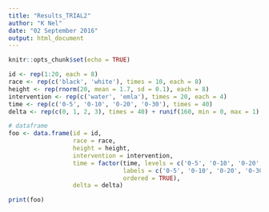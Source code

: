 ```yaml
---
title: "Results_TRIAL2"
author: "K Nel"
date: "02 September 2016"
output: html_document
---
```


```r
knitr::opts_chunk$set(echo = TRUE)

id <- rep(1:20, each = 8)
race <- rep(c('black', 'white'), times = 10, each = 8)
height <- rep(rnorm(20, mean = 1.7, sd = 0.1), each = 8)
intervention <- rep(c('water', 'emla'), times = 20, each = 4)
time <- rep(c('0-5', '0-10', '0-20', '0-30'), times = 40)
delta <- rep(c(0, 1, 2, 3), times = 40) + runif(160, min = 0, max = 1)

# dataframe
foo <- data.frame(id = id,
                  race = race,
                  height = height,
                  intervention = intervention,
                  time = factor(time, levels = c('0-5', '0-10', '0-20', '0-30'),
                                labels = c('0-5', '0-10', '0-20', '0-30'),
                                ordered = TRUE),
                  delta = delta)

print(foo)
```
